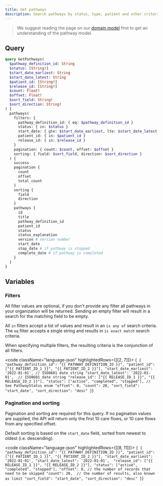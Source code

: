 ```yaml
---
title: Get pathways
description: Search pathways by status, type, patient and other criteria
---
```


> We suggest reading the page on our [domain model](/awell-orchestration/docs/getting-started/domain-model) first to get an understanding of the pathway model.

## Query

```graphql
query GetPathways(
  $pathway_definition_id: String
  $status: [String!]
  $start_date_earliest: String
  $start_date_latest: String
  $patient_id: [String!]
  $release_id: [String!]
  $count: Float!
  $offset: Float!
  $sort_field: String!
  $sort_direction: String!
) {
  pathways(
    filters: {
      pathway_definition_id: { eq: $pathway_definition_id }
      status: { in: $status }
      start_date: { gte: $start_date_earliest, lte: $start_date_latest }
      patient_id: { in: $patient_id }
      release_id: { in: $release_id }
    }
    pagination: { count: $count, offset: $offset }
    sorting: { field: $sort_field, direction: $sort_direction }
  ) {
    success
    pagination {
      count
      offset
      total_count
    }
    sorting {
      field
      direction
    }
    pathways {
      id
      title
      pathway_definition_id
      patient_id
      status
      status_explanation
      version # version number
      start_date
      stop_date # if pathway is stopped
      complete_date # if pathway is completed
    }
  }
}
```

## Variables

### Filters

All filter values are optional, if you don't provide any filter all pathways in your organization will be returned.
Sending an empty filter will result in a search for the matching field to be empty.

All `in` filters accept a list of values and result in an `is any of` search criteria. The `eq` filter accepts a single string and results in `is exact match` search criteria.

When specifying multiple filters, the resulting criteria is the conjunction of all filters.

<code className="language-json" highlightedRows={[[2, 7]]}>
  {`
  {
    "pathway_definition_id": "{{ PATHWAY_DEFINITION_ID }}",
    "patient_id": ["{{ PATIENT_ID_1 }}", "{{ PATIENT_ID_2 }}"],
    "start_date_earliest": '2022-01-01', // ISO8601 date string
    "start_date_latest": '2022-01-01',  // ISO8601 date string
    "release_id": ["{{ RELEASE_ID_1 }}", "{{ RELEASE_ID_2 }}"],
    "status": ["active", "completed", "stopped"], // See PathwayStatus enum
    "offset": 0,
    "count": 20,
    "sort_field": "start_date",
    "sort_direction": "desc"
  }`}
</code>

### Pagination and sorting

Pagination and sorting are required for this query. If no pagination values are supplied, the API will return only the first 10 care flows, or 10 care flows from any specified offset.

Default sorting is based on the `start_date` field, sorted from newest to oldest (i.e. descending).

<code className="language-json" highlightedRows={[[8, 11]]}>
  {`
  {
    "pathway_definition_id": "{{ PATHWAY_DEFINITION_ID }}",
    "patient_id": ["{{ PATIENT_ID_1 }}", "{{ PATIENT_ID_2 }}"],
    "start_date_earliest": '2022-01-01',
    "start_date_latest": '2022-01-01', 
    "release_id": ["{{ RELEASE_ID_1 }}", "{{ RELEASE_ID_2 }}"],
    "status": ["active", "completed", "stopped"],
    "offset": 0, // the number of records that need to be skipped
    "count": 20,  // the number of results, also known as limit
    "sort_field": "start_date",
    "sort_direction": "desc"
  }`}
</code>
